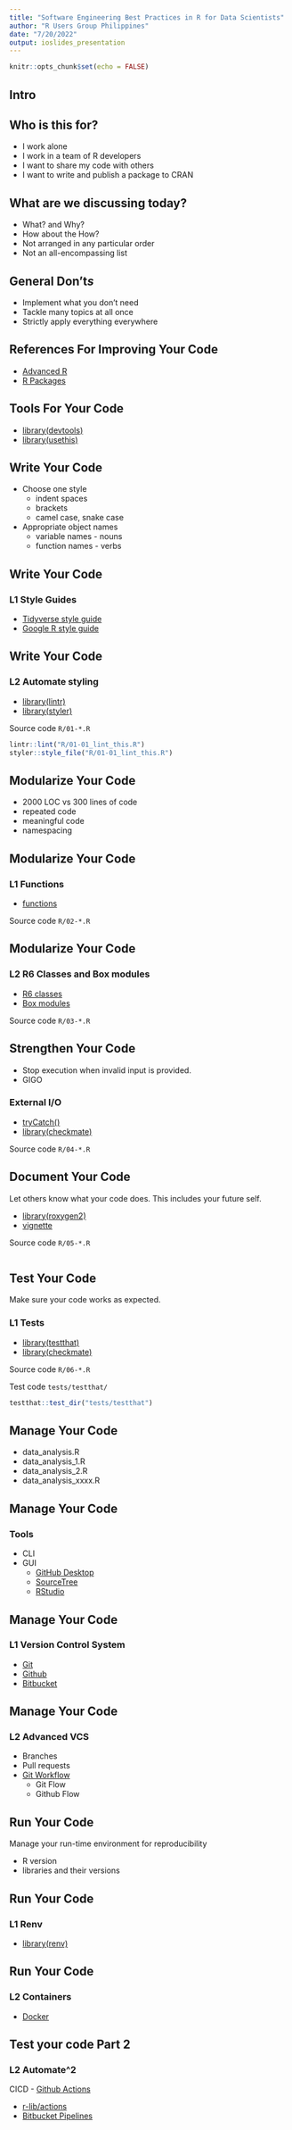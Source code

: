 ```yaml
---
title: "Software Engineering Best Practices in R for Data Scientists"
author: "R Users Group Philippines"
date: "7/20/2022"
output: ioslides_presentation
---
```


```r
knitr::opts_chunk$set(echo = FALSE)
```

## Intro

## Who is this for? 

- I work alone
- I work in a team of R developers
- I want to share my code with others
- I want to write and publish a package to CRAN

## What are we discussing today?

- What? and Why?
- How about the How?
- Not arranged in any particular order
- Not an all-encompassing list

## General Don't*s*
- Implement what you don't need
- Tackle many topics at all once
- Strictly apply everything everywhere

## References For Improving Your Code

- [Advanced R](https://adv-r.hadley.nz)
- [R Packages](https://r-pkgs.org)

## Tools For Your Code

- [library(devtools)](https://devtools.r-lib.org)
- [library(usethis)](https://usethis.r-lib.org/index.html)

## Write Your Code

- Choose one style
  - indent spaces
  - brackets
  - camel case, snake case
- Appropriate object names
  - variable names - nouns
  - function names - verbs

## Write Your Code 
### **L1** Style Guides

- [Tidyverse style guide](https://style.tidyverse.org)
- [Google R style guide](https://google.github.io/styleguide/Rguide.html)

## Write Your Code
### **L2** Automate styling

- [library(lintr)](https://lintr.r-lib.org)
- [library(styler)](https://styler.r-lib.org)

Source code `R/01-*.R`

```r
lintr::lint("R/01-01_lint_this.R")
styler::style_file("R/01-01_lint_this.R")
```

## Modularize Your Code

- 2000 LOC vs 300 lines of code
- repeated code
- meaningful code
- namespacing

## Modularize Your Code
### **L1** Functions

- [functions](https://adv-r.hadley.nz/functions.html)

Source code `R/02-*.R`

## Modularize Your Code
### **L2** R6 Classes and Box modules

- [R6 classes](https://r6.r-lib.org/articles/Introduction.html)
- [Box modules](https://klmr.me/box/)

Source code `R/03-*.R`

## Strengthen Your Code

- Stop execution when invalid input is provided.
- GIGO

### External I/O

- [tryCatch()](https://adv-r.hadley.nz/conditions.html)
- [library(checkmate)](https://mllg.github.io/checkmate)

Source code `R/04-*.R`

## Document Your Code

Let others know what your code does. This includes your future self. 

- [library(roxygen2)](https://roxygen2.r-lib.org)
- [vignette](https://r-pkgs.org/vignettes.html)

Source code `R/05-*.R`

```r

```

## Test Your Code

Make sure your code works as expected.

### **L1** Tests

- [library(testthat)](https://testthat.r-lib.org)
- [library(checkmate)](https://mllg.github.io/checkmate)

Source code `R/06-*.R`

Test code `tests/testthat/`

```r
testthat::test_dir("tests/testthat")
```

## Manage Your Code

- data_analysis.R
- data_analysis_1.R
- data_analysis_2.R
- data_analysis_xxxx.R

## Manage Your Code
### Tools

- CLI
- GUI
  - [GitHub Desktop](https://desktop.github.com/)
  - [SourceTree](https://www.sourcetreeapp.com/)
  - [RStudio](https://support.rstudio.com/hc/en-us/articles/200532077-Version-Control-with-Git-and-SVN)

## Manage Your Code
### **L1** Version Control System
- [Git](https://git-scm.com/doc)
- [Github](https://github.com)
- [Bitbucket](https://bitbucket.org)

## Manage Your Code
### **L2** Advanced VCS
- Branches
- Pull requests
- [Git Workflow](https://www.gitkraken.com/learn/git/git-flow)
  - Git Flow
  - Github Flow

## Run Your Code

Manage your run-time environment for reproducibility

- R version
- libraries and their versions

## Run Your Code
### **L1** Renv

- [library(renv)](https://rstudio.github.io/renv/)

## Run Your Code
### **L2** Containers

- [Docker](https://www.docker.com/get-started/)

## Test your code Part 2
### **L2** Automate\^2

CICD
- [Github Actions](https://docs.github.com/en/actions)

  - [r-lib/actions](https://github.com/r-lib/actions)
  - [Bitbucket Pipelines](https://support.atlassian.com/bitbucket-cloud/docs/get-started-with-bitbucket-pipelines/)

